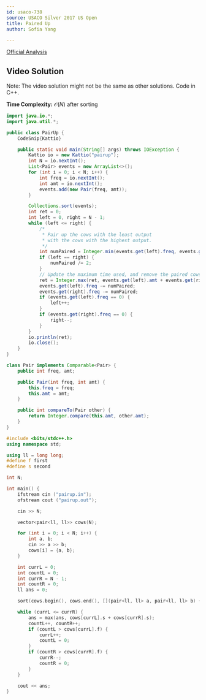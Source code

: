```yaml
---
id: usaco-738
source: USACO Silver 2017 US Open
title: Paired Up
author: Sofia Yang

---
```


[Official Analysis](http://www.usaco.org/current/data/sol_pairup_silver_open17.html)

## Video Solution

Note: The video solution might not be the same as other solutions. Code in C++.
<Youtube id="yIoUWlzH_7w" />

**Time Complexity:** $\mathcal{O}(N)$ after sorting


<LanguageSection>

<JavaSection>

```java
import java.io.*;
import java.util.*;

public class PairUp {
	CodeSnip{Kattio}

	public static void main(String[] args) throws IOException {
		Kattio io = new Kattio("pairup");
		int N = io.nextInt();
		List<Pair> events = new ArrayList<>();
		for (int i = 0; i < N; i++) {
			int freq = io.nextInt();
			int amt = io.nextInt();
			events.add(new Pair(freq, amt));
		}

		Collections.sort(events);
		int ret = 0;
		int left = 0, right = N - 1;
		while (left <= right) {
			/*
			 * Pair up the cows with the least output
			 * with the cows with the highest output.
			 */
			int numPaired = Integer.min(events.get(left).freq, events.get(right).freq);
			if (left == right) {
				numPaired /= 2;
			}
			// Update the maximum time used, and remove the paired cows.
			ret = Integer.max(ret, events.get(left).amt + events.get(right).amt);
			events.get(left).freq -= numPaired;
			events.get(right).freq -= numPaired;
			if (events.get(left).freq == 0) {
				left++;
			}
			if (events.get(right).freq == 0) {
				right--;
			}
		}
		io.println(ret);
		io.close();
	}
}

class Pair implements Comparable<Pair> {
	public int freq, amt;

	public Pair(int freq, int amt) {
		this.freq = freq;
		this.amt = amt;
	}

	public int compareTo(Pair other) {
		return Integer.compare(this.amt, other.amt);
	}
}
```

</JavaSection>

<CPPSection>


```cpp
#include <bits/stdc++.h>
using namespace std;

using ll = long long;
#define f first
#define s second

int N;

int main() {
	ifstream cin ("pairup.in");
	ofstream cout ("pairup.out");

	cin >> N;

	vector<pair<ll, ll>> cows(N);

	for (int i = 0; i < N; i++) {
		int a, b;
		cin >> a >> b;
		cows[i] = {a, b};
	}

	int currL = 0;
	int countL = 0;
	int currR = N - 1;
	int countR = 0;
	ll ans = 0;

	sort(cows.begin(), cows.end(), [](pair<ll, ll> a, pair<ll, ll> b) {return a.s < b.s;});

	while (currL <= currR) {
		ans = max(ans, cows[currL].s + cows[currR].s);
		countL++, countR++;
		if (countL > cows[currL].f) {
			currL++;
			countL = 0;
		}
		if (countR > cows[currR].f) {
			currR--;
			countR = 0;
		}
	}

	cout << ans;
}
```

</CPPSection>

</LanguageSection>
